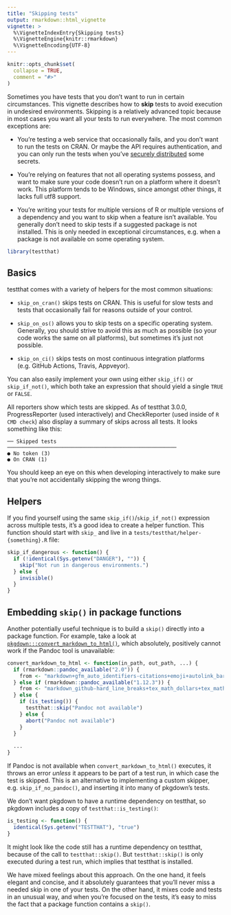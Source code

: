 ```yaml
---
title: "Skipping tests"
output: rmarkdown::html_vignette
vignette: >
  %\VignetteIndexEntry{Skipping tests}
  %\VignetteEngine{knitr::rmarkdown}
  %\VignetteEncoding{UTF-8}
---
```


```r
knitr::opts_chunk$set(
  collapse = TRUE,
  comment = "#>"
)
```

Sometimes you have tests that you don't want to run in certain circumstances.
This vignette describes how to **skip** tests to avoid execution in undesired environments.
Skipping is a relatively advanced topic because in most cases you want all your tests to run everywhere.
The most common exceptions are:

-   You're testing a web service that occasionally fails, and you don't want to run the tests on CRAN.
    Or maybe the API requires authentication, and you can only run the tests when you've [securely distributed](https://gargle.r-lib.org/articles/articles/managing-tokens-securely.html) some secrets.

-   You're relying on features that not all operating systems possess, and want to make sure your code doesn't run on a platform where it doesn't work.
    This platform tends to be Windows, since amongst other things, it lacks full utf8 support.

-   You're writing your tests for multiple versions of R or multiple versions of a dependency and you want to skip when a feature isn't available.
    You generally don't need to skip tests if a suggested package is not installed.
    This is only needed in exceptional circumstances, e.g. when a package is not available on some operating system.

```r
library(testthat)
```

## Basics

testthat comes with a variety of helpers for the most common situations:

-   `skip_on_cran()` skips tests on CRAN.
    This is useful for slow tests and tests that occasionally fail for reasons outside of your control.

-   `skip_on_os()` allows you to skip tests on a specific operating system.
    Generally, you should strive to avoid this as much as possible (so your code works the same on all platforms), but sometimes it's just not possible.

-   `skip_on_ci()` skips tests on most continuous integration platforms (e.g. GitHub Actions, Travis, Appveyor).

You can also easily implement your own using either `skip_if()` or `skip_if_not()`, which both take an expression that should yield a single `TRUE` or `FALSE`.

All reporters show which tests are skipped.
As of testthat 3.0.0, ProgressReporter (used interactively) and CheckReporter (used inside of `R CMD check`) also display a summary of skips across all tests.
It looks something like this:

```         
── Skipped tests  ───────────────────────────────────────────────────────
● No token (3)
● On CRAN (1)
```

You should keep an eye on this when developing interactively to make sure that you're not accidentally skipping the wrong things.

## Helpers

If you find yourself using the same `skip_if()`/`skip_if_not()` expression across multiple tests, it's a good idea to create a helper function.
This function should start with `skip_` and live in a `tests/testthat/helper-{something}.R` file:

```r
skip_if_dangerous <- function() {
  if (!identical(Sys.getenv("DANGER"), "")) {
    skip("Not run in dangerous environments.")
  } else {
    invisible()
  }
}
```

## Embedding `skip()` in package functions

Another potentially useful technique is to build a `skip()` directly into a package function.
For example, take a look at [`pkgdown:::convert_markdown_to_html()`](https://github.com/r-lib/pkgdown/blob/v2.0.7/R/markdown.R#L95-L106), which absolutely, positively cannot work if the Pandoc tool is unavailable:

```r
convert_markdown_to_html <- function(in_path, out_path, ...) {
  if (rmarkdown::pandoc_available("2.0")) {
    from <- "markdown+gfm_auto_identifiers-citations+emoji+autolink_bare_uris"
  } else if (rmarkdown::pandoc_available("1.12.3")) {
    from <- "markdown_github-hard_line_breaks+tex_math_dollars+tex_math_single_backslash+header_attributes"
  } else {
    if (is_testing()) {
      testthat::skip("Pandoc not available")
    } else {
      abort("Pandoc not available")
    }
  }
  
  ...
}
```

If Pandoc is not available when `convert_markdown_to_html()` executes, it throws an error *unless* it appears to be part of a test run, in which case the test is skipped.
This is an alternative to implementing a custom skipper, e.g. `skip_if_no_pandoc()`, and inserting it into many of pkgdown's tests.

We don't want pkgdown to have a runtime dependency on testthat, so pkgdown includes a copy of `testthat::is_testing()`:

```r
is_testing <- function() {
  identical(Sys.getenv("TESTTHAT"), "true")
}
```

It might look like the code still has a runtime dependency on testthat, because of the call to `testthat::skip()`.
But `testthat::skip()` is only executed during a test run, which implies that testthat is installed.

We have mixed feelings about this approach.
On the one hand, it feels elegant and concise, and it absolutely guarantees that you'll never miss a needed skip in one of your tests.
On the other hand, it mixes code and tests in an unusual way, and when you're focused on the tests, it's easy to miss the fact that a package function contains a `skip()`.
